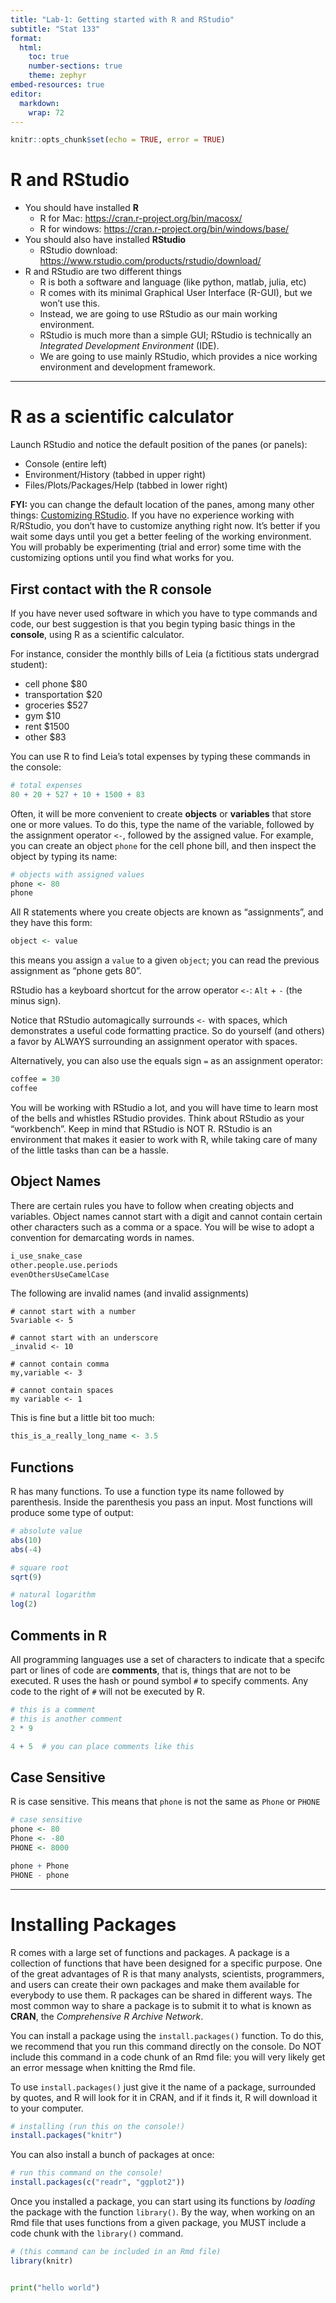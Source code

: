 ---
title: "Lab-1: Getting started with R and RStudio"
subtitle: "Stat 133"
format: 
  html:
    toc: true
    number-sections: true
    theme: zephyr
embed-resources: true
editor: 
  markdown: 
    wrap: 72
---

```{r setup, include=FALSE}
knitr::opts_chunk$set(echo = TRUE, error = TRUE)
```

# R and RStudio

-   You should have installed **R**
    -   R for Mac: <https://cran.r-project.org/bin/macosx/>
    -   R for windows: <https://cran.r-project.org/bin/windows/base/>
-   You should also have installed **RStudio**
    -   RStudio download:
        <https://www.rstudio.com/products/rstudio/download/>
-   R and RStudio are two different things
    -   R is both a software and language (like python, matlab, julia,
        etc)
    -   R comes with its minimal Graphical User Interface (R-GUI), but
        we won't use this.
    -   Instead, we are going to use RStudio as our main working
        environment.
    -   RStudio is much more than a simple GUI; RStudio is technically
        an *Integrated Development Environment* (IDE).
    -   We are going to use mainly RStudio, which provides a nice
        working environment and development framework.

------------------------------------------------------------------------

# R as a scientific calculator

Launch RStudio and notice the default position of the panes (or panels):

-   Console (entire left)
-   Environment/History (tabbed in upper right)
-   Files/Plots/Packages/Help (tabbed in lower right)

**FYI:** you can change the default location of the panes, among many
other things: [Customizing
RStudio](https://support.rstudio.com/hc/en-us/articles/200549016-Customizing-RStudio).
If you have no experience working with R/RStudio, you don't have to
customize anything right now. It's better if you wait some days until
you get a better feeling of the working environment. You will probably
be experimenting (trial and error) some time with the customizing
options until you find what works for you.

## First contact with the R console

If you have never used software in which you have to type commands and
code, our best suggestion is that you begin typing basic things in the
**console**, using R as a scientific calculator.

For instance, consider the monthly bills of Leia (a fictitious stats
undergrad student):

-   cell phone \$80
-   transportation \$20
-   groceries \$527
-   gym \$10
-   rent \$1500
-   other \$83

You can use R to find Leia's total expenses by typing these commands in
the console:

```{r}
# total expenses
80 + 20 + 527 + 10 + 1500 + 83
```

Often, it will be more convenient to create **objects** or **variables**
that store one or more values. To do this, type the name of the
variable, followed by the assignment operator `<-`, followed by the
assigned value. For example, you can create an object `phone` for the
cell phone bill, and then inspect the object by typing its name:

```{r}
# objects with assigned values
phone <- 80
phone
```

All R statements where you create objects are known as "assignments",
and they have this form:

``` r
object <- value
```

this means you assign a `value` to a given `object`; you can read the
previous assignment as "phone gets 80".

RStudio has a keyboard shortcut for the arrow operator `<-`: `Alt` + `-`
(the minus sign).

Notice that RStudio automagically surrounds `<-` with spaces, which
demonstrates a useful code formatting practice. So do yourself (and
others) a favor by ALWAYS surrounding an assignment operator with
spaces.

Alternatively, you can also use the equals sign `=` as an assignment
operator:

```{r}
coffee = 30
coffee
```

You will be working with RStudio a lot, and you will have time to learn
most of the bells and whistles RStudio provides. Think about RStudio as
your "workbench". Keep in mind that RStudio is NOT R. RStudio is an
environment that makes it easier to work with R, while taking care of
many of the little tasks than can be a hassle.

## Object Names

There are certain rules you have to follow when creating objects and
variables. Object names cannot start with a digit and cannot contain
certain other characters such as a comma or a space. You will be wise to
adopt a convention for demarcating words in names.

``` r
i_use_snake_case
other.people.use.periods
evenOthersUseCamelCase
```

The following are invalid names (and invalid assignments)

```         
# cannot start with a number
5variable <- 5

# cannot start with an underscore
_invalid <- 10

# cannot contain comma
my,variable <- 3

# cannot contain spaces
my variable <- 1
```

This is fine but a little bit too much:

``` r
this_is_a_really_long_name <- 3.5
```

## Functions

R has many functions. To use a function type its name followed by
parenthesis. Inside the parenthesis you pass an input. Most functions
will produce some type of output:

``` r
# absolute value
abs(10)
abs(-4)

# square root
sqrt(9)

# natural logarithm
log(2)
```

## Comments in R

All programming languages use a set of characters to indicate that a
specifc part or lines of code are **comments**, that is, things that are
not to be executed. R uses the hash or pound symbol `#` to specify
comments. Any code to the right of `#` will not be executed by R.

``` r
# this is a comment
# this is another comment
2 * 9

4 + 5  # you can place comments like this
```

## Case Sensitive

R is case sensitive. This means that `phone` is not the same as `Phone`
or `PHONE`

```{r}
# case sensitive
phone <- 80
Phone <- -80
PHONE <- 8000

phone + Phone
PHONE - phone
```

------------------------------------------------------------------------

# Installing Packages

R comes with a large set of functions and packages. A package is a
collection of functions that have been designed for a specific purpose.
One of the great advantages of R is that many analysts, scientists,
programmers, and users can create their own packages and make them
available for everybody to use them. R packages can be shared in
different ways. The most common way to share a package is to submit it
to what is known as **CRAN**, the *Comprehensive R Archive Network*.

You can install a package using the `install.packages()` function. To do
this, we recommend that you run this command directly on the console. Do
NOT include this command in a code chunk of an Rmd file: you will very
likely get an error message when knitting the Rmd file.

To use `install.packages()` just give it the name of a package,
surrounded by quotes, and R will look for it in CRAN, and if it finds
it, R will download it to your computer.

``` r
# installing (run this on the console!)
install.packages("knitr")
```

You can also install a bunch of packages at once:

``` r
# run this command on the console!
install.packages(c("readr", "ggplot2"))
```

Once you installed a package, you can start using its functions by
*loading* the package with the function `library()`. By the way, when
working on an Rmd file that uses functions from a given package, you
MUST include a code chunk with the `library()` command.

``` r
# (this command can be included in an Rmd file)
library(knitr)
```

```{r}

```

```{python}
print("hello world")
```
